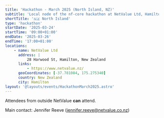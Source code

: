 ```yaml
---
title: 'Hackathon - March 2025 (North Island, NZ)'
subtitle: 'Local node of the nf-core hackathon at NetValue Ltd, Hamilton, New Zealand'
shortTitle: '🇳🇿 North Island'
type: 'hackathon'
startDate: '2025-03-24'
startTime: '09:00+01:00'
endDate: '2025-03-26'
endTime: '17:00+01:00'
locations:
    - name: NetValue Ltd
      address: |
          28 Harwood St, Hamilton, New Zealand
      links:
          - https://www.netvalue.nz/
      geoCoordinates: [-37.781084, 175.275340]
      country: New Zealand
      city: Hamilton
layout: '@layouts/events/HackathonMarch2025.astro'
---
```


Attendees from outside NetValue **can** attend.

Main contact: Jennifer Reeve ([jennifer.reeve@netvalue.co.nz](mailto:jennifer.reeve@netvalue.co.nz))
